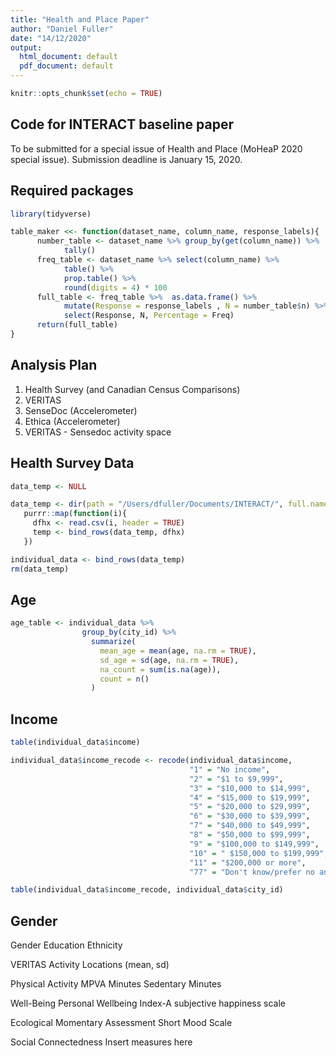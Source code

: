 ```yaml
---
title: "Health and Place Paper"
author: "Daniel Fuller"
date: "14/12/2020"
output:
  html_document: default
  pdf_document: default
---
```


```r
knitr::opts_chunk$set(echo = TRUE)
```

## Code for INTERACT baseline paper

To be submitted for a special issue of Health and Place (MoHeaP 2020 special issue). Submission deadline is January 15, 2020. 

## Required packages
```r
library(tidyverse)

table_maker <<- function(dataset_name, column_name, response_labels){
      number_table <- dataset_name %>% group_by(get(column_name)) %>%
            tally()
      freq_table <- dataset_name %>% select(column_name) %>%
            table() %>%
            prop.table() %>%
            round(digits = 4) * 100
      full_table <- freq_table %>%  as.data.frame() %>%
            mutate(Response = response_labels , N = number_table$n) %>%
            select(Response, N, Percentage = Freq)
      return(full_table)
}
```


## Analysis Plan 

1. Health Survey (and Canadian Census Comparisons)
2. VERITAS
3. SenseDoc (Accelerometer)
4. Ethica (Accelerometer)
5. VERITAS - Sensedoc activity space

## Health Survey Data

```r
data_temp <- NULL

data_temp <- dir(path = "/Users/dfuller/Documents/INTERACT/", full.names = TRUE, pattern = "*2cef601.csv", recursive = TRUE) %>%
   purrr::map(function(i){
     dfhx <- read.csv(i, header = TRUE)
     temp <- bind_rows(data_temp, dfhx)
   })

individual_data <- bind_rows(data_temp)
rm(data_temp)
```

## Age

```r
age_table <- individual_data %>%
                group_by(city_id) %>%
                  summarize(
                    mean_age = mean(age, na.rm = TRUE), 
                    sd_age = sd(age, na.rm = TRUE), 
                    na_count = sum(is.na(age)), 
                    count = n()
                  )
```

## Income

```r
table(individual_data$income)

individual_data$income_recode <- recode(individual_data$income,
                                        "1" = "No income", 
                                        "2" = "$1 to $9,999", 
                                        "3" = "$10,000 to $14,999", 
                                        "4" = "$15,000 to $19,999", 
                                        "5" = "$20,000 to $29,999", 
                                        "6" = "$30,000 to $39,999", 
                                        "7" = "$40,000 to $49,999", 
                                        "8" = "$50,000 to $99,999", 
                                        "9" = "$100,000 to $149,999", 
                                        "10" = " $150,000 to $199,999", 
                                        "11" = "$200,000 or more", 
                                        "77" = "Don't know/prefer no answer")

table(individual_data$income_recode, individual_data$city_id)
```

## Gender



Gender
Education
Ethnicity

VERITAS 
Activity Locations (mean, sd)

Physical Activity
MPVA Minutes
Sedentary Minutes

Well-Being
Personal Wellbeing Index-A 
subjective happiness scale

Ecological Momentary Assessment
Short Mood Scale

Social Connectedness
Insert measures here


```r

```








    
    
